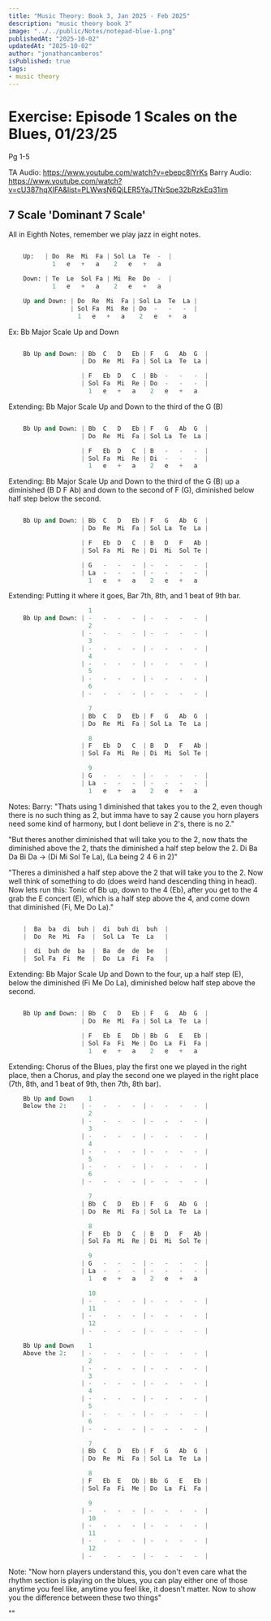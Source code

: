 ```yaml
---
title: "Music Theory: Book 3, Jan 2025 - Feb 2025"
description: "music theory book 3"
image: "../../public/Notes/notepad-blue-1.png"
publishedAt: "2025-10-02"
updatedAt: "2025-10-02" 
author: "jonathancamberos"
isPublished: true
tags: 
- music theory
---
```


# Exercise: Episode 1 Scales on the Blues, 01/23/25
Pg 1-5

TA Audio: https://www.youtube.com/watch?v=ebepc8lYrKs
Barry Audio: https://www.youtube.com/watch?v=cU387hqXIFA&list=PLWwsN6QjLER5YaJTNrSpe32bRzkEq31im

## 7 Scale 'Dominant 7 Scale'

All in Eighth Notes, remember we play jazz in eight notes.

```python

    Up:   | Do  Re  Mi  Fa | Sol La  Te  -  | 
            1   e   +   a    2   e   +   a

    Down: | Te  Le  Sol Fa | Mi  Re  Do  -  | 
            1   e   +   a    2   e   +   a

    Up and Down: | Do  Re  Mi  Fa | Sol La  Te  La | 
                 | Sol Fa  Mi  Re | Do  -   -   -  |
                   1   e   +   a    2   e   +   a 

```

Ex: Bb Major Scale Up and Down 
```python

    Bb Up and Down: | Bb  C   D   Eb | F   G   Ab  G  |
                    | Do  Re  Mi  Fa | Sol La  Te  La | 

                    | F   Eb  D   C  | Bb  -   -   -  | 
                    | Sol Fa  Mi  Re | Do  -   -   -  |
                      1   e   +   a    2   e   +   a 

```


Extending: Bb Major Scale Up and Down to the third of the G (B)
```python

    Bb Up and Down: | Bb  C   D   Eb | F   G   Ab  G  |
                    | Do  Re  Mi  Fa | Sol La  Te  La | 

                    | F   Eb  D   C  | B   -   -   -  | 
                    | Sol Fa  Mi  Re | Di  -   -   -  |
                      1   e   +   a    2   e   +   a 

```

Extending: Bb Major Scale Up and Down to the third of the G (B)
           up a diminished (B D F Ab) and down to the second of F (G),
           diminished below half step below the second.
```python

    Bb Up and Down: | Bb  C   D   Eb | F   G   Ab  G  |
                    | Do  Re  Mi  Fa | Sol La  Te  La | 

                    | F   Eb  D   C  | B   D   F   Ab | 
                    | Sol Fa  Mi  Re | Di  Mi  Sol Te |

                    | G   -   -   -  | -   -   -   -  | 
                    | La  -   -   -  | -   -   -   -  |
                      1   e   +   a    2   e   +   a 

```

Extending: Putting it where it goes, Bar 7th, 8th, and 1 beat of 9th bar.
```python
                      1              
    Bb Up and Down: | -   -   -   -  | -   -   -   -  | 
                      2                
                    | -   -   -   -  | -   -   -   -  | 
                      3                
                    | -   -   -   -  | -   -   -   -  | 
                      4                
                    | -   -   -   -  | -   -   -   -  |                     
                      5                
                    | -   -   -   -  | -   -   -   -  | 
                      6                
                    | -   -   -   -  | -   -   -   -  |                                    

                      7                
                    | Bb  C   D   Eb | F   G   Ab  G  |
                    | Do  Re  Mi  Fa | Sol La  Te  La | 

                      8
                    | F   Eb  D   C  | B   D   F   Ab | 
                    | Sol Fa  Mi  Re | Di  Mi  Sol Te |

                      9
                    | G   -   -   -  | -   -   -   -  | 
                    | La  -   -   -  | -   -   -   -  |
                      1   e   +   a    2   e   +   a 

```


Notes:
Barry: "Thats using 1 diminished that takes you to the 2, even though there 
is no such thing as 2, but imma have to say 2 cause you horn players
need some kind of harmony, but I dont believe in 2's, there is no 2."

"But theres another diminished that will take you to the 2, now thats the
diminished above the 2, thats the diminished a half step below the 2. 
Di Ba Da Bi Da -> (Di Mi Sol Te La), (La being 2 4 6 in 2)"

"Theres a diminished a half step above the 2 that will take you to the 2. Now
well think of something to do (does weird hand descending thing in head). Now
lets run this:
Tonic of Bb up, down to the 4 (Eb), after you get to the 4 grab the 
E concert (E), which is a half step above the 4, and come down that 
diminished (Fi, Me Do La)."

```python

    |  Ba  ba  di  buh |  di  buh di  buh  |
    |  Do  Re  Mi  Fa  |  Sol La  Te  La   |

    |  di  buh de  ba  |  Ba  de  de  be   |
    |  Sol Fa  Fi  Me  |  Do  La  Fi  Fa   |

```

Extending: Bb Major Scale Up and Down to the four, up a half step (E),
           below the diminished (Fi Me Do La),
           diminished below half step above the second.

```python

    Bb Up and Down: | Bb  C   D   Eb | F   G   Ab  G  |
                    | Do  Re  Mi  Fa | Sol La  Te  La | 

                    | F   Eb  E   Db | Bb  G   E   Eb | 
                    | Sol Fa  Fi  Me | Do  La  Fi  Fa |
                      1   e   +   a    2   e   +   a 

```

Extending: Chorus of the Blues, play the first one we played in the 
           right place, then a Chorus, and play the second one we played
           in the right place (7th, 8th, and 1 beat of 9th, then 7th, 8th bar).

```python
    Bb Up and Down    1              
    Below the 2:    | -   -   -   -  | -   -   -   -  | 
                      2                
                    | -   -   -   -  | -   -   -   -  | 
                      3                
                    | -   -   -   -  | -   -   -   -  | 
                      4                
                    | -   -   -   -  | -   -   -   -  |                     
                      5                
                    | -   -   -   -  | -   -   -   -  | 
                      6                
                    | -   -   -   -  | -   -   -   -  |                                    

                      7                
                    | Bb  C   D   Eb | F   G   Ab  G  |
                    | Do  Re  Mi  Fa | Sol La  Te  La | 

                      8
                    | F   Eb  D   C  | B   D   F   Ab | 
                    | Sol Fa  Mi  Re | Di  Mi  Sol Te |

                      9
                    | G   -   -   -  | -   -   -   -  | 
                    | La  -   -   -  | -   -   -   -  |
                      1   e   +   a    2   e   +   a 

                      10                
                    | -   -   -   -  | -   -   -   -  |                     
                      11               
                    | -   -   -   -  | -   -   -   -  | 
                      12               
                    | -   -   -   -  | -   -   -   -  |                                    

    Bb Up and Down    1              
    Above the 2:    | -   -   -   -  | -   -   -   -  | 
                      2                
                    | -   -   -   -  | -   -   -   -  | 
                      3                
                    | -   -   -   -  | -   -   -   -  | 
                      4                
                    | -   -   -   -  | -   -   -   -  |                     
                      5                
                    | -   -   -   -  | -   -   -   -  | 
                      6                
                    | -   -   -   -  | -   -   -   -  |                                    

                      7                
                    | Bb  C   D   Eb | F   G   Ab  G  |
                    | Do  Re  Mi  Fa | Sol La  Te  La | 

                      8
                    | F   Eb  E   Db | Bb  G   E   Eb | 
                    | Sol Fa  Fi  Me | Do  La  Fi  Fa |

                      9                
                    | -   -   -   -  | -   -   -   -  |
                      10                
                    | -   -   -   -  | -   -   -   -  |                     
                      11               
                    | -   -   -   -  | -   -   -   -  | 
                      12               
                    | -   -   -   -  | -   -   -   -  |  

```


Note:
"Now horn players understand this, you don't even care what the rhythm 
section is playing on the blues, you can play either one of 
those anytime you feel like, anytime you feel like, it doesn't matter. Now
to show you the difference between these two things"

""